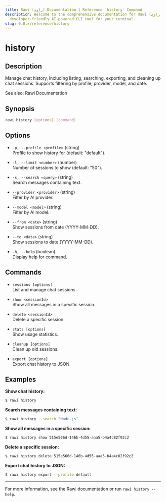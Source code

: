 ```yaml
---
title: Rawi (راوي) Documentation | Reference `history` Command
description: Welcome to the comprehensive documentation for Rawi (راوي), a
  developer-friendly AI-powered CLI tool for your terminal.
slug: 0.0.x/reference/history
---
```



<Clarity />

# history

## Description

Manage chat history, including listing, searching, exporting, and cleaning up chat sessions. Supports filtering by profile, provider, model, and date.

See also: Rawi Documentation

## Synopsis

```bash
rawi history [options] [command]
```

## Options

- `-p, --profile <profile>` (string)\
  Profile to show history for (default: "default").

- `-l, --limit <number>` (number)\
  Number of sessions to show (default: "50").

- `-s, --search <query>` (string)\
  Search messages containing text.

- `--provider <provider>` (string)\
  Filter by AI provider.

- `--model <model>` (string)\
  Filter by AI model.

- `--from <date>` (string)\
  Show sessions from date (YYYY-MM-DD).

- `--to <date>` (string)\
  Show sessions to date (YYYY-MM-DD).

- `-h, --help` (boolean)\
  Display help for command.

## Commands

- `sessions [options]`\
  List and manage chat sessions.

- `show <sessionId>`\
  Show all messages in a specific session.

- `delete <sessionId>`\
  Delete a specific session.

- `stats [options]`\
  Show usage statistics.

- `cleanup [options]`\
  Clean up old sessions.

- `export [options]`\
  Export chat history to JSON.

## Examples

**Show chat history:**

```bash
$ rawi history
```

**Search messages containing text:**

```bash
$ rawi history --search "Node.js"
```

**Show all messages in a specific session:**

```bash
$ rawi history show 515e566d-146b-4d55-aaa5-b4a4c82f92c2
```

**Delete a specific session:**

```bash
$ rawi history delete 515e566d-146b-4d55-aaa5-b4a4c82f92c2
```

**Export chat history to JSON:**

```bash
$ rawi history export --profile default
```

---

For more information, see the Rawi documentation or run `rawi history --help`.
